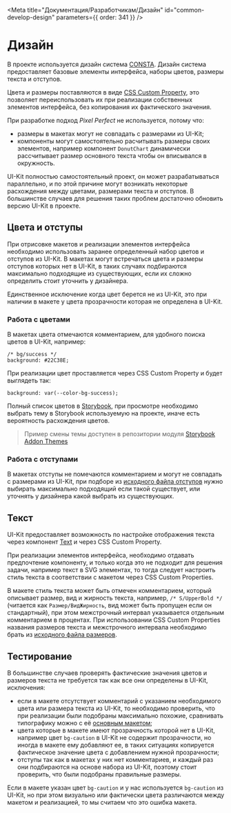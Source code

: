 
<Meta
  title="Документация/Разработчикам/Дизайн"
  id="common-develop-design"
  parameters={{ order: 341 }}
/>

# Дизайн

В проекте используется дизайн система [CONSTA](https://github.com/gazprom-neft/consta-uikit). Дизайн система предоставляет базовые элементы интерфейса, наборы цветов, размеры текста и отступов.

Цвета и размеры поставляются в виде [CSS Custom Property](https://developer.mozilla.org/ru/docs/Web/CSS/Using_CSS_custom_properties), это позволяет переиспользовать их при реализации собственных элементов интерфейса, без копирования их фактического значения.

При разработке подход _Pixel Perfect_ не используется, потому что:

- размеры в макетах могут не совпадать с размерами из UI-Kit;
- компоненты могут самостоятельно расчитывать размеры своих элементов, например компонент `DonutChart` динамически рассчитывает размер основного текста чтобы он вписывался в окружность.

UI-Kit полностью самостоятельный проект, он может разрабатываться параллельно, и по этой причине могут возникать некоторые расхождения между цветами, размерами текста и отступов. В большинстве случаев для решения таких проблем достаточно обновить версию UI-Kit в проекте.

## Цвета и отступы

При отрисовке макетов и реализации элементов интерфейса необходимо использовать заранее определенный набор цветов и отступов из UI-Kit. В макетах могут встречаться цвета и размеры отступов которых нет в UI-Kit, в таких случаях подбираются максимально подходящие из существующих, если их сложно определить стоит уточнить у дизайнера.

Единственное исключение когда цвет берется не из UI-Kit, это при наличии в макете у цвета прозрачности которая не определена в UI-Kit.

### Работа с цветами

В макетах цвета отмечаются комментарием, для удобного поиска цветов в UI-Kit, например:

```
/* bg/success */
background: #22C38E;
```

При реализации цвет проставляется через CSS Custom Property и будет выглядеть так:

```
background: var(--color-bg-success);
```

Полный список цветов в [Storybook](https://consta-uikit.vercel.app/?path=/story/components-theme--playground), при просмотре необходимо выбрать тему в Storybook используемую на проекте, иначе есть вероятность расхождения цветов.

> Пример смены темы доступен в репозитории модуля [Storybook Addon Themes](https://github.com/tonai/storybook-addon-themes)

### Работа с отступами

В макетах отступы не помечаются комментарием и могут не совпадать с размерами из UI-Kit, при подборе из [исходного файла отступов](https://github.com/gazprom-neft/consta-uikit/blob/master/src/components/Theme/_space/Theme_space_gpnDefault.css) нужно выбирать максимально подходящий если такой существует, или уточнять у дизайнера какой выбрать из существующих.

## Текст

UI-Kit предоставляет возможность по настройке отображения текста через компонент [Text](https://consta-uikit.vercel.app/?path=/story/text--текст) и через CSS Custom Property.

При реализации элементов интерфейса, необходимо отдавать предпочтение компоненту, и только когда это не подходит для решения задачи, например текст в SVG элементах, то тогда следует настроить стиль текста в соответствии с макетом через CSS Custom Properties.

В макете стиль текста может быть отмечен комментарием, который описывает размер, вид и жирность текста, например, `/* S/UpperBold */` (читается как `Размер/ВидЖирность`, вид может быть пропущен если он стандартный), при этом межстрочный интервал указывается отдельным комментарием в процентах. При использовании CSS Custom Properties названия размеров текста и межстрочного интервала необходимо брать из [исходного файла размеров](https://github.com/gpn-prototypes/ui-kit/blob/master/src/components/Theme/_size/Theme_size_gpnDefault.css).

## Тестирование

В большинстве случаев проверять фактические значения цветов и размеров текста не требуется так как все они определены в UI-Kit, исключения:

- если в макете отсутствует комментарий с указанием необходимого цвета или размера текста из UI-Kit, то необходимо проверить, что при реализации были подобраны максимально похожие, сравнивать типографику можно с её [основным макетом](https://www.figma.com/file/4FOymgclcGF3Fm2M9ZeNUk/Typography-2.0%2FDefault?node-id=62%3A0);
- цвета которые в макете имеют прозрачность которой нет в UI-Kit, например цвет `bg-caution` в UI-Kit не содержит прозрачности, но иногда в макете ему добавляют ее, в таких ситуациях копируется фактическое значение цвета с добавлением нужной прозрачности;
- отступы так как в макетах у них нет комментариев, и каждый раз они подбираются на основе набора из UI-Kit, поэтому стоит проверить, что были подобраны правильные размеры.

Если в макете указан цвет `bg-caution` и у нас используется `bg-caution` из UI-Kit, но при этом визуально или фактически цвета различаются между макетом и реализацией, то мы считаем что это ошибка макета.
